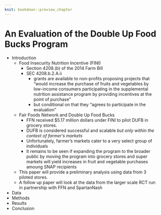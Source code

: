 ```yaml
---
knit: bookdown::preview_chapter
---
```


# An Evaluation of the Double Up Food Bucks Program {#DUFB}

- Introduction
    + Food Insecurity Nutrition Incentive (FINI)
        * Section 4208.(b) of the 2014 Farm Bill
        * SEC 4208.b.2.A.ii
            - grants are available to non-profits proposing projects that "would increase the purchase of fruits and vegetables by low-income consumers participating in the supplemental nutrition assistance program by providing incentives at the point of purchase"
            - but conditional on that they "agrees to participate in the evaluation"
    + Fair Foods Network and Double Up Food Bucks
        * FFN received $5.17 million dollars under FINI to pilot DUFB in grocery stores.
        * DUFB is considered successful and scalable *but only within the context of farmer's markets*
        * Unfortunately, farmer's markets cater to a very select group of individuals
        * It remains to be seen if expanding the program to the broader public by moving the program into grocery stores and super markets will yield increases in fruit and vegetable purchases amoung SNAP recipients
    + This paper will provide a preliminary analysis using data from 3 piloted stores.
    + A follow up paper will look at the data from the larger scale RCT run in partnership with FFN and SpartanNash
- Data
- Methods
- Results
- Conclusion